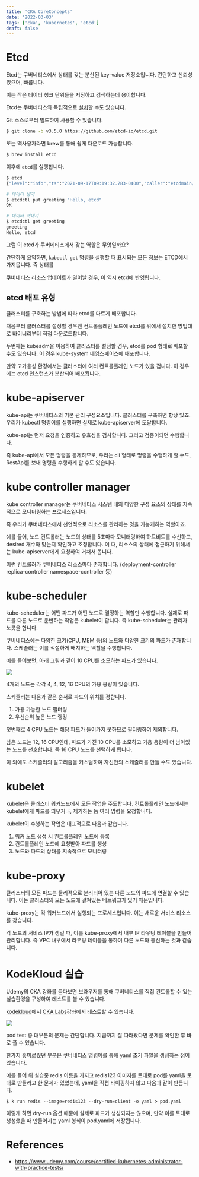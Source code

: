 ```yaml
---
title: 'CKA CoreConcepts'
date: '2022-03-03'
tags: ['cka', 'kubernetes', 'etcd']
draft: false
---
```


# Etcd

Etcd는 쿠버네티스에서 상태를 갖는 분산된 key-value 저장소입니다. 간단하고 신뢰성 있으며, 빠릅니다.

이는 작은 데이터 청크 단위들을 저장하고 검색하는데 용이합니다.

Etcd는 쿠버네티스와 독립적으로 [설치](https://etcd.io/docs/v3.5/install/)할 수도 있습니다.

Git 소스로부터 빌드하여 사용할 수 있습니다.

```bash
$ git clone -b v3.5.0 https://github.com/etcd-io/etcd.git
```

또는 맥사용자라면 brew를 통해 쉽게 다운로드 가능합니다.

```bash
$ brew install etcd
```

이후에 `etcd`를 실행합니다.

```bash
$ etcd
{"level":"info","ts":"2021-09-17T09:19:32.783-0400","caller":"etcdmain/etcd.go:72","msg":... }

# 데이터 넣기
$ etcdctl put greeting "Hello, etcd"
OK

# 데이터 꺼내기
$ etcdctl get greeting
greeting
Hello, etcd
```

그럼 이 etcd가 쿠버네티스에서 갖는 역할은 무엇일까요?

간단하게 요약하면, `kubectl get` 명령을 실행할 때 표시되는 모든 정보는 ETCD에서 가져옵니다. 즉 상태를

쿠버네티스 리소스 업데이트가 일어날 경우, 이 역시 etcd에 반영됩니다.

## etcd 배포 유형

클러스터를 구축하는 방법에 따라 etcd를 다르게 배포합니다.

처음부터 클러스터를 설정할 경우엔 컨트롤플레인 노드에 etcd를 위에서 설치한 방법대로 바이너리부터 직접 다운로드합니다.

두번째는 kubeadm을 이용하여 클러스터를 설정할 경우, etcd를 pod 형태로 배포할 수도 있습니다. 이 경우 kube-system 네임스페이스에 배포합니다.

만약 고가용성 환경에서는 클러스터에 여러 컨트롤플레인 노드가 있을 겁니다. 이 경우에는 etcd 인스턴스가 분산되어 배포됩니다.

# kube-apiserver

kube-api는 쿠버네티스의 기본 관리 구성요소입니다. 클러스터를 구축하면 항상 있죠. 우리가 kubectl 명령어를 실행하면 실제로 kube-apiserver에 도달합니다.

kube-api는 먼저 요청을 인증하고 유효성을 검사합니다. 그리고 검증이되면 수행합니다.

즉 kube-api에서 모든 명령을 통제하므로, 우리는 cli 형태로 명령을 수행하게 할 수도, RestApi를 보내 명령을 수행하게 할 수도 있습니다.

# kube controller manager

kube controller manager는 쿠버네티스 시스템 내의 다양한 구성 요소의 상태를 지속적으로 모니터링하는 프로세스입니다.

즉 우리가 쿠버네티스에서 선언적으로 리소스를 관리하는 것을 가능케하는 역할이죠.

예를 들어, 노드 컨트롤러는 노드의 상태를 5초마다 모니터링하여 하트비트를 수신하고, desired 개수와 맞는지 확인하고 조정합니다. 이 때, 리소스의 상태에 접근하기 위해서는 kube-apiserver에게 요청하여 거쳐서 옵니다.

이런 컨트롤러가 쿠버네티스 리소스마다 존재합니다. (deployment-controller replica-controller namespace-controller 등)

# kube-scheduler

kube-scheduler는 어떤 파드가 어떤 노드로 결정하는 역할만 수행합니다. 실제로 파드를 다른 노드로 운반하는 작업은 kubelet이 합니다. 즉 kube-scheduler는 관리자 노릇을 합니다.

쿠버네티스에는 다양한 크기(CPU, MEM 등)의 노드와 다양한 크기의 파드가 존재합니다. 스케줄러는 이를 적절하게 배치하는 역할을 수행합니다.

예를 들어보면, 아래 그림과 같이 10 CPU를 소모하는 파드가 있습니다.

![](/static/images/blog/cka-udemy-1/1.png)

4개의 노드는 각각 4, 4, 12, 16 CPU의 가용 용량이 있습니다.

스케줄러는 다음과 같은 순서로 파드의 위치를 정합니다.

1. 가용 가능한 노드 필터링
2. 우선순위 높은 노드 랭킹

첫번째로 4 CPU 노드는 해당 파드가 들어가지 못하므로 필터링하여 제외합니다.

남은 노드는 12, 16 CPU인데, 파드가 가진 10 CPU를 소모하고 가용 용량이 더 남아있는 노드를 선호합니다. 즉 16 CPU 노드를 선택하게 됩니다.

이 외에도 스케줄러의 알고리즘을 커스텀하여 자신만의 스케줄러를 만들 수도 있습니다.

# kubelet

kubelet은 클러스터 워커노드에서 모든 작업을 주도합니다. 컨트롤플레인 노드에서는 kubelet에게 파드를 띄우거나, 제거하는 등 여러 명령을 요청합니다.

kubelet이 수행하는 작업은 대표적으로 다음과 같습니다.

1. 워커 노드 생성 시 컨트롤플레인 노드에 등록
2. 컨트롤플레인 노드에 요청받아 파드를 생성
3. 노드와 파드의 상태를 지속적으로 모니터링

# kube-proxy

클러스터의 모든 파드는 물리적으로 분리되어 있는 다른 노드의 파드에 연결할 수 있습니다. 이는 클러스터의 모든 노드에 걸쳐있는 네트워크가 있기 때문입니다.

kube-proxy는 각 워커노드에서 실행되는 프로세스입니다. 이는 새로운 서비스 리소스를 찾습니다.

각 노드의 서비스 IP가 생길 때, 이를 kube-proxy에서 내부 IP 라우팅 테이블을 만들어 관리합니다. 즉 VPC 내부에서 라우팅 테이블을 통하여 다른 노드와 통신하는 것과 같습니다.

# KodeKloud 실습

Udemy의 CKA 강좌를 듣다보면 브라우저를 통해 쿠버네티스를 직접 컨트롤할 수 있는 실습환경을 구성하여 테스트를 볼 수 있습니다.

[kodekloud](https://kodekloud.com/)에서 [CKA Labs](https://kodekloud.com/courses/labs-certified-kubernetes-administrator-with-practice-tests/)강좌에서 테스트할 수 있습니다.

![](/static/images/blog/cka-udemy-1/2.png)

pod test 중 대부분의 문제는 간단합니다. 지금까지 잘 따라왔다면 문제를 확인한 후 바로 풀 수 있습니다.

한가지 흥미로웠던 부분은 쿠버네티스 명령어를 통해 yaml 초기 파일을 생성하는 점이었습니다.

예를 들어 위 실습중 redis 이름을 가지고 redis123 이미지를 토대로 pod를 yaml을 토대로 만들라고 한 문제가 있었는데, yaml을 직접 타이핑하지 않고 다음과 같이 만듭니다.

`$ k run redis --image=redis123 --dry-run=client -o yaml > pod.yaml`

이렇게 하면 dry-run 옵션 때문에 실제로 파드가 생성되지는 않으며, 만약 이를 토대로 생성했을 때 만들어지는 yaml 형식이 pod.yaml에 저장됩니다.

# References

- https://www.udemy.com/course/certified-kubernetes-administrator-with-practice-tests/
